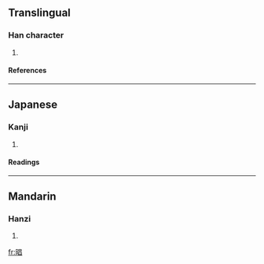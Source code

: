 ==Translingual==
===Han character===
{{Han char|rn=72|rad=日|as=08|sn=12|four=|canj=日日日 (AAA), X日日日 (XAAA)}}
# {{defn|Han|sort=日08}}
====References====
{{Han ref|kx=0497.311|dkj=14001|hdz=21518.090|uh=667F|ud=26239}}

----
==Japanese==
===Kanji===
{{ja-kanji|grade=|rs=日08}}
# {{defn|Japanese}} 
====Readings====
{{ja-readings|on=[[しょう]] (shō)|kun=}}

----
==Mandarin==
===Hanzi===
{{cmn-hanzi|pin=[[chāng]] (chang1)|wg=ch'ang<sup>1</sup>}}
# {{defn|Mandarin}}

[[fr:晿]]